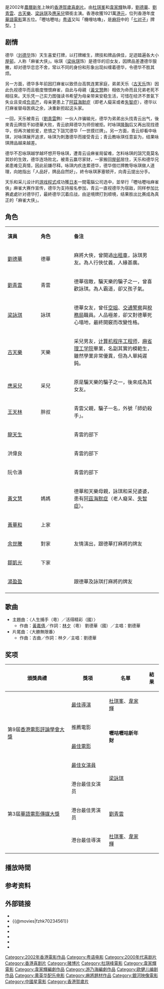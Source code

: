 {{noteTA
|1=zh-hans:麻将; zh-tw:麻將; zh-hk:麻雀;
|2=zh-hans:阿兹海默病; zh-hant:阿兹海默症;
}}
{{Infobox Film
| name = 嚦咕嚦咕新年財
| original_name = ''{{lang|en|Fat Choi Spirit}}''
| image   = Johnny To New Year Project.jpg
| caption =
| director = [[杜琪峯|杜琪峯]]<br />[[韋家輝|韋家輝]]
| producer = [[杜琪峯|杜琪峯]]<br />[[韋家輝|韋家輝]]
| producer_2         = 施愛玲
| writer = [[韋家輝|韋家輝]]<br />[[游乃海|游乃海]]<br />[[歐健兒|歐健兒]]
| starring = [[劉德華|劉德華]]<br />[[劉青雲|劉青雲]]<br />[[古天樂|古天樂]]<br />[[梁詠琪|梁詠琪]]<br />[[應采兒|應采兒]]
| music = [[黃英華|黃英華]] 
| cinematography = [[鄭兆強|鄭兆強]]
| editing        = [[羅永昌|羅永昌]]<br />[[邱志偉_(剪接師)|邱志偉]]
| studio = 銀河映像(香港)有限公司<br>一百年電影有限公司
| distributor =[[中國星集團|中國星集團]]
| released = {{HK}}：{{film date|2002|2|8}}<br>{{TWN}}：{{film date|2002|2|12}}
| runtime = 97 分鐘
| country = {{HK}}
| language = [[粵語|粵語]]
| gross   =  HK $19,218,759.00<ref>日文{{nihongo|'''二個二個'''|ニコニコ}}的譯音，{{Cite web|title=嚦咕嚦咕新年財 (2002)|url=http://hkmdb.com/db/movies/view.mhtml?id=9831&display_set=big5|accessdate=2020-07-05|work=hkmdb.com|archive-date=2020-11-29|archive-url=https://web.archive.org/web/20201129002636/http://www.hkmdb.com/db/movies/view.mhtml?id=9831&display_set=big5|dead-url=no}}</ref> 
| amg_id = 
| imdb_id = tt0307034
}}
{{engname|《嚦咕嚦咕新年財》|''Fat Choi Spirit''}}是2002年[[春節|農曆新年]]上映的[[香港|香港]][[贺岁片|賀歲]][[喜劇電影|喜劇片]]。由[[杜琪峯|杜琪峯]]和[[韋家輝|韋家輝]]執導，[[劉德華|劉德華]]、[[劉青雲|劉青雲]]、[[古天樂|古天樂]]、[[梁詠琪|梁詠琪]]及[[應采兒|應采兒]]領銜主演。香港收獲1921萬[[港元|港元]]，位列香港年度[[華語電影|華語電影]]第五位。「嚦咕嚦咕」[[粤语|粤语]]又叫「機哩咕嚕」，是[[麻将|麻将]]中的「[[七对子|七对子]]」牌型。[https://live.fatiao.pro/article/27849.shtml]{{Wayback|url=https://live.fatiao.pro/article/27849.shtml |date=20200705054635 }}

== 剧情 ==
德华（[[刘德华|刘德华]]饰）天生喜爱打牌，以打牌維生，牌技和牌品俱佳，足迹踏遍各大小[[香港公共屋邨|屋邨]]，人称「麻雀大侠」。咏琪（[[梁咏琪|梁咏琪]]饰）是德华的旧女友，因牌品差遭德华狠撇，却对德华恋恋不舍，常以不同的身份和形象出现纠缠着德华，令德华不胜其烦。

另一方面，德华多年前因打麻雀以致债台高筑连累家庭，弟弟天乐（[[古天乐|古天乐]]饰）因此仇视德华而且极度憎恨麻雀，自此与母親（[[黃文慧|黃文慧]]飾）相依为命而且兄弟老死不相往來。天乐凭一己实力图强读书希望为母亲带来安稳生活，可惜在经济不景氣下失业且变成[[负资产|负资产]]，母亲更患上了[[阿茲海默症|阿茲海默症]]（即老人癡呆或者[[失智症|失智症]]），德华以打麻雀替母医病之余，决重新担起这头家。

一回，天乐被青云（[[劉青雲|劉青雲]]飾）一伙人诈骗输光，德华为弟弟出头找青云出气，後來青云牌技不如德華大败，青云欲拜德华为师但被拒。时咏琪[[隆胸|隆胸]]后又再出现找德华，但再次被拒爱，悲憤之下詛咒德华「一世摸烂牌」。另一方面，青云却看中咏琪，对咏琪展开追求，咏琪为刺激德华而接受青云；青云教咏琪任意妄为，结果咏琪牌品越来越差。

德华不忍咏琪越学越坏想开导咏琪，遭青云设麻雀局留难，怎料咏琪的詛咒竟莫名其妙的生效，德华连场败北，被青云赢尽家财，一家搬回[[牛頭角下邨|屋邨]]居住，天乐和德华兄弟患难见真情，因此前嫌尽释。咏琪内疚连累德华，德华借烂牌教导咏琪做人道理，向她指出「人品好，牌品自然好」，終令咏琪茅塞顿开，向青云提出分手。

天乐和采儿设计的[[游戏|游戏]][[程式|程式]]成功獲[[日本|日本]]一間電腦公司选中，並举行「嚦咕嚦咕麻雀俠」麻雀大赛作宣传，德华为支持报名参加，青云一直视德华为宿敌，同样参加比赛處處针对德华打，最終德华沉着应战，由逆境牌打到顺境，结果胜出比赛成為真正的「麻雀大侠」。

== 角色 ==
{|class="wikitable" width="57%"
|- style="background:cornflowerblue; color:white" align=center
|style="width:2%"|'''演員'''||style="width:2%"|'''角色'''||style="width:6%"|'''备注'''
|-
|[[劉德華|劉德華]]
|德華
|麻將大俠，曾開過[[出租車|出租車]]，詠琪男友。為人行俠仗義，人緣甚廣。
|-
|[[劉青雲|劉青雲]]
|青雲
|德華宿敵，騙天樂的騙子之一，曾喜歡詠琪。為人霸道，卻又孩子氣。
|-
|[[梁詠琪|梁詠琪]]
|詠琪
|德華女友，曾任[[空中乘务员|空姐]]、[[交通警察|交通警察]]與[[稅務局_(香港)|稅務局]]職員。人品極差，卻又對德華死心塌地，最終開竅而改變性格。
|-
|[[古天樂|古天樂]]
|天樂
|采兒男友，[[计算机程序|计算机程序]][[工程师|工程师]]，[[麻省理工学院|麻省理工学院]]畢業，名副其實的模範生，雖然學業非常優異，但為人單純遲鈍。
|-
|[[應采兒|應采兒]]
|采兒
|原是騙天樂的騙子之一，後來成為其女友。
|-
|[[王天林|王天林]]
|胖叔
|青雲父親，騙子一名，外號「師奶殺手」。
|-
|[[龍天生|龍天生]]
|
|青雲的部下
|-
|洪偉良
|
|青雲的部下
|-
|阮令濤
|
|青雲的部下
|-
|[[黃文慧|黃文慧]]
|媽媽
|德華和天樂母親，詠琪和采兒婆婆，患有[[阿茲海默症|阿茲海默症]]（老人癡呆、[[失智症|失智症]]）。
|-
|[[黃華和|黃華和]]
|上家
|rowspan=3|友情演出，跟德華打麻將的牌友
|-
|[[余世騰|余世騰]]
|對家
|-
|[[鄒凱光|鄒凱光]]
|下家
|-
|[[湯盈盈|湯盈盈]]
|
|跟德華及詠琪打麻將的牌友
|-
|}

== 歌曲 ==
*主題曲：〈人生捕手（粵）／活得精彩（國）〉
**作曲：[[黃嘉倩|黃嘉倩]]／作詞：[[林夕|林夕]]（粵） 劉德華（國）／主唱：劉德華
*片尾曲：〈大勝無限番〉
**作曲：古曲／作詞：林夕／主唱：劉德華

== 奖项 ==
{|class="wikitable"
!頒獎典禮!!獎項!!名單!!結果
|-
|rowspan="4"|第9屆[[香港電影評論學會大獎|香港電影評論學會大獎]]
|[[香港電影評論學會大獎最佳導演|最佳導演]]
|[[杜琪峯|杜琪峯]]、[[韋家輝|韋家輝]]
|{{nom}}
|-
|推薦電影
|rowspan="2"|'''嚦咕嚦咕新年財'''
|{{won}}
|-
|[[香港電影評論學會大獎最佳電影|最佳電影]]
|{{nom}}
|-
|[[香港電影評論學會大獎最佳女演員|最佳女演員]]
|rowspan="2"|[[梁詠琪|梁詠琪]]
|{{nom}}
|-
|rowspan="3"|第3屆[[華語電影傳媒大獎|華語電影傳媒大獎]]
|港台最佳女演员
|{{nom}}
|-
|港台最佳男演员
|[[劉青雲|劉青雲]]
|{{nom}}
|-
|港台最佳導演
|[[杜琪峯|杜琪峯]]、[[韋家輝|韋家輝]]
|{{nom}}
|}

==播放時間==
{{電視節目的變遷
|電視台= {{flagicon|Hong Kong}} 香港[[無綫電視|無綫電視]][[翡翠台|翡翠台]]
|播放檔次= 星期六21:15-23:30節目
|節目名稱= （週六影院）嚦咕嚦咕新年財<br/>（2020年1月25日）
|上一節目=[[保良愛心慶新春|保良愛心慶新春]]<br />（2020年1月25日）
|下一節目=[[無綫電視晚間新聞|無綫電視晚間新聞]]<br />（2020年1月25日）
}}
{{電視節目的變遷
|電視台= {{flagicon|Hong Kong}} 香港[[無綫電視|無綫電視]][[翡翠台|翡翠台]]
|播放檔次= 星期日13:15-15:25節目
|節目名稱= （道地星期日影院）嚦咕嚦咕新年財<br/>（2021年2月21日）
|上一節目=[[瞬間看地球|瞬間看地球]] <br />（2021年2月21日）
|下一節目=[[上門教煮餸|上門教煮餸]]<br />（2021年2月21日）
}}
{{電視節目的變遷
|電視台= {{flagicon|Hong Kong}} 香港[[無綫電視|無綫電視]][[翡翠台|翡翠台]]
|播放檔次= 星期一04:05-06:00節目
|節目名稱= （道地星期一早晨影院）嚦咕嚦咕新年財<br/>（2021年2月22日）
|上一節目=[[漂亮的李慧珍|漂亮的李慧珍]] <br />（2021年2月22日）
|下一節目=[[香港早晨|香港早晨]]<br>[[交通消息|交通消息]]<br />（2021年2月22日）
}}
{{電視節目的變遷
|電視台= {{flagicon|Hong Kong}} 香港[[無綫電視|無綫電視]][[J2台|J2台]]
|播放檔次= 星期三22:00-00:00節目
|節目名稱= 嚦咕嚦咕新年財<br/>（2022年2月2日）
|上一節目=[[雙祥見|雙祥見]]<br />（2022年2月2日）
|下一節目=[[新春吃貨攻略|新春吃貨攻略]]<br />（2022年2月2日）
}}

== 参考资料 ==
{{reflist}}

== 外部链接 ==
*{{Yahoomovie id|675}}
*{{@movies|fzhk70234561}}
*{{douban}}
*{{Mtime|11172}}
*{{rotten-tomatoes|lik-goo-lik-goo-san-nin-choi-fat-choi-spirit}}
*{{hkmdb title|9831}}
*{{imdb title|0307034}}

{{劉青雲}}
{{古天樂主要電影}}
{{杜琪峰}}
{{韋家輝}}
{{銀河映像}}
{{香港賭博電影}}
{{DEFAULTSORT:ligu}}
[[Category:2002年香港電影作品|Category:2002年香港電影作品]]
[[Category:粤语电影|Category:粤语电影]]
[[Category:2000年代喜剧片|Category:2000年代喜剧片]]
[[Category:香港喜剧片|Category:香港喜剧片]]
[[Category:赌博片|Category:赌博片]]
[[Category:杜琪峰電影|Category:杜琪峰電影]]
[[Category:韋家輝電影|Category:韋家輝電影]]
[[Category:韋家輝編劇作品|Category:韋家輝編劇作品]]
[[Category:游乃海編劇作品|Category:游乃海編劇作品]]
[[Category:欧健儿编剧作品|Category:欧健儿编剧作品]]
[[Category:黄英华配乐电影|Category:黄英华配乐电影]]
[[Category:麻將題材作品|Category:麻將題材作品]]
[[Category:銀河映像電影|Category:銀河映像電影]]
[[Category:中國星電影|Category:中國星電影]]
[[Category:香港賀歲片|Category:香港賀歲片]]
